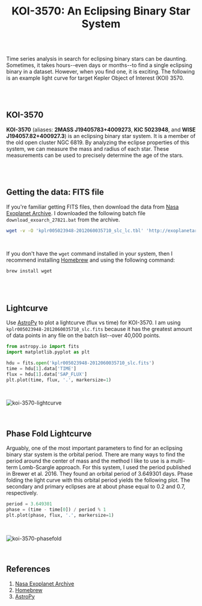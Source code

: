 <h1 align="center" style={{marginTop: "2em"}}><b>KOI-3570:</b> An Eclipsing Binary Star System</h1>

<br/><br/>

Time series analysis in search for eclipsing binary stars can be daunting. Sometimes, it takes hours--even days or months--to find a single eclipsing binary in a dataset. However, when you find one, it is exciting. The following is an example light curve for target Kepler Object of Interest (KOI) 3570.

<br/><br/>

## KOI-3570

**KOI-3570** (aliases: **2MASS J19405783+4009273**, **KIC 5023948**, and **WISE J194057.82+400927.3**) is an eclipsing binary star system. It is a member of the old open cluster NGC 6819. By analyzing the eclipse properties of this system, we can measure the mass and radius of each star. These measurements can be used to precisely determine the age of the stars.

<br/><br/>

## Getting the data: FITS file

If you're familiar getting FITS files, then download the data from [Nasa Exoplanet Archive][1]. I downloaded the following batch file ```download_exoarch_27821.bat``` from the archive.

```bash
wget -v -O 'kplr005023948-2012060035710_slc_lc.tbl' 'http://exoplanetarchive.ipac.caltech.edu:80/data/ETSS//Kepler/005/756/03/kplr005023948-2012060035710_slc_lc.tbl'
```

<br/>

If you don't have the `wget` command installed in your system, then I recommend installing [Homebrew][2] and using the following command:

```bash
brew install wget
```

<br/><br/>

## Lightcurve

Use [AstroPy][3] to plot a lightcurve (flux vs time) for KOI-3570. I am using `kplr005023948-2012060035710_slc.fits` because it has the greatest amount of data points in any file on the batch list--over 40,000 points.

```python
from astropy.io import fits
import matplotlib.pyplot as plt

hdu = fits.open('kplr005023948-2012060035710_slc.fits')
time = hdu[1].data['TIME']
flux = hdu[1].data['SAP_FLUX']
plt.plot(time, flux, '.', markersize=1)
```

<br/>

![koi-3570-lightcurve](../../images/koi-3570-lc.png)

<br/>

## Phase Fold Lightcurve

Arguably, one of the most important parameters to find for an eclipsing binary star system is the orbital period. There are many ways to find the period around the center of mass and the method I like to use is a multi-term Lomb-Scargle approach. For this system, I used the period published in Brewer et al. 2016. They found an orbital period of 3.649301 days. Phase folding the light curve with this orbital period yields the following plot. The secondary and primary eclipses are at about phase equal to 0.2 and 0.7, respectively.

```python
period = 3.649301
phase = (time - time[0]) / period % 1
plt.plot(phase, flux, '.', markersize=1)
```

<br/>

![koi-3570-phasefold](../../images/koi-3570-pflc.png)

<br/>

## References
1. [Nasa Exoplanet Archive][1]
2. [Homebrew][2]
3. [AstroPy][3]

[1]: https://exoplanetarchive.ipac.caltech.edu
[2]: https://brew.sh/
[3]: https://www.astropy.org/
